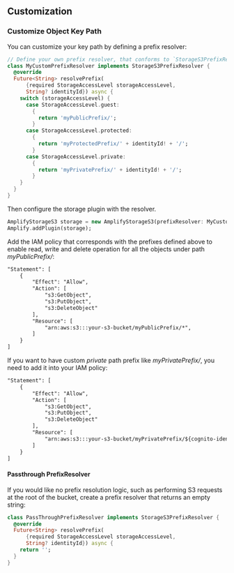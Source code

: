 ## Customization

### Customize Object Key Path

You can customize your key path by defining a prefix resolver:

```dart
// Define your own prefix resolver, that conforms to `StorageS3PrefixResolver`
class MyCustomPrefixResolver implements StorageS3PrefixResolver {
  @override
  Future<String> resolvePrefix(
      {required StorageAccessLevel storageAccessLevel,
      String? identityId}) async {
    switch (storageAccessLevel) {
      case StorageAccessLevel.guest:
        {
          return 'myPublicPrefix/';
        }
      case StorageAccessLevel.protected:
        {
          return 'myProtectedPrefix/' + identityId! + '/';
        }
      case StorageAccessLevel.private:
        {
          return 'myPrivatePrefix/' + identityId! + '/';
        }
    }
  }
}
```

Then configure the storage plugin with the resolver.

```dart
AmplifyStorageS3 storage = new AmplifyStorageS3(prefixResolver: MyCustomPrefixResolver());
Amplify.addPlugin(storage);
```

Add the IAM policy that corresponds with the prefixes defined above to enable read, write and delete operation for all the objects under path _myPublicPrefix/_:

```xml
"Statement": [
    {
        "Effect": "Allow",
        "Action": [
            "s3:GetObject",
            "s3:PutObject",
            "s3:DeleteObject"
        ],
        "Resource": [
            "arn:aws:s3:::your-s3-bucket/myPublicPrefix/*",
        ]
    }
]
```

If you want to have custom _private_ path prefix like _myPrivatePrefix/_, you need to add it into your IAM policy:

```xml
"Statement": [
    {
        "Effect": "Allow",
        "Action": [
            "s3:GetObject",
            "s3:PutObject",
            "s3:DeleteObject"
        ],
        "Resource": [
            "arn:aws:s3:::your-s3-bucket/myPrivatePrefix/${cognito-identity.amazonaws.com:sub}/*"
        ]
    }
]
```

#### Passthrough PrefixResolver

If you would like no prefix resolution logic, such as performing S3 requests at the root of the bucket, create a prefix resolver that returns an empty string:

```dart
class PassThroughPrefixResolver implements StorageS3PrefixResolver {
  @override
  Future<String> resolvePrefix(
      {required StorageAccessLevel storageAccessLevel,
      String? identityId}) async {
    return '';
  }
}
```
